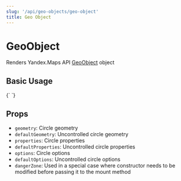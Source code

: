 ```yaml
---
slug: '/api/geo-objects/geo-object'
title: Geo Object
---
```



# GeoObject

Renders Yandex.Maps API [GeoObject][docs] object

## Basic Usage

<Canvas>
  {`
  <YMaps>
    <Map
      defaultState={{
        center: [55.751574, 37.573856],
        zoom: 3,
      }}
    >
      <GeoObject
        geometry={{
          type: 'LineString',
          coordinates: [
            [55.76, 37.64],
            [52.51, 13.38],
          ],
        }}
        options={{
          geodesic: true,
          strokeWidth: 5,
          strokeColor: '#F008',
        }}
      />
    </Map>
  </YMaps>
`}
</Canvas>

## Props

- `geometry`: Circle geometry
- `defaultGeometry`: Uncontrolled circle geometry
- `properties`: Circle properties
- `defaultProperties`: Uncontrolled circle properties
- `options`: Circle options
- `defaultOptions`: Uncontrolled circle options
- `dangerZone`: Used in a special case where constructor needs to be modified
  before passing it to the mount method

[docs]:
  https://tech.yandex.com/maps/doc/jsapi/2.1/ref/reference/GeoObject-docpage/
